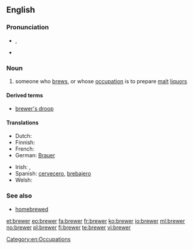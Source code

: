 {{also|Brewer}}
==English==

===Pronunciation===
* {{a|UK}} {{IPA|/ˈbɹuː.ə(ɹ)/}}, {{SAMPA|/"bru:.@(r)/}}
* {{rhymes|uːə(ɹ)}}

===Noun===
{{en-noun}}

# someone who [[brew]]s, or whose [[occupation]] is to prepare [[malt]] [[liquor]]s

====Derived terms====
* [[brewer's droop]]

====Translations====
{{trans-top|someone who brews}}
* Dutch: {{t+|nl|brouwer}}
* Finnish: {{t+|fi|oluenpanija}}
* French: {{t|fr|brasseur|m}}
* German: [[Brauer]]
{{trans-mid}}
* Irish: {{t|ga|bríbhéir|m}}, {{t|ga|grúdaire|m}}
* Spanish: [[cervecero]], [[brebajero]]
* Welsh: {{t|cy|bragwr|m|xs=Welsh}}
{{trans-bottom}}

===See also===
* [[homebrewed]]

[[Category:en:Occupations]]

[[et:brewer]]
[[eo:brewer]]
[[fa:brewer]]
[[fr:brewer]]
[[ko:brewer]]
[[io:brewer]]
[[ml:brewer]]
[[no:brewer]]
[[pl:brewer]]
[[fi:brewer]]
[[te:brewer]]
[[vi:brewer]]